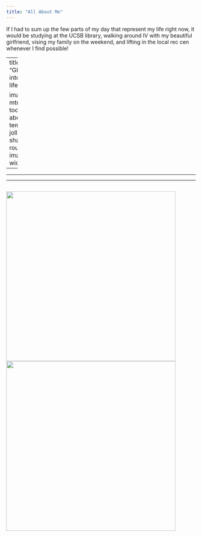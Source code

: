 ```yaml
---
title: "All About Me"
---
```


If I had to sum up the few parts of my day that represent my life right now, it would be studying at the UCSB library, walking around IV with my beautiful girlfriend, vising my family on the weekend, and lifting in the local rec cen whenever I find possible!

---
title: "Glimpse into my daily life!"

image: mtmfam.jpeg
toc: false
about: 
  template: jolla
  image-shape: rounded
  image-width: 30em
---

------------------------------------------------------------------------

------------------------------------------------------------------------

## ![](mtmsunsetride.jpeg){width="450"}![](mtmmazzy.jpeg){width="450"}
